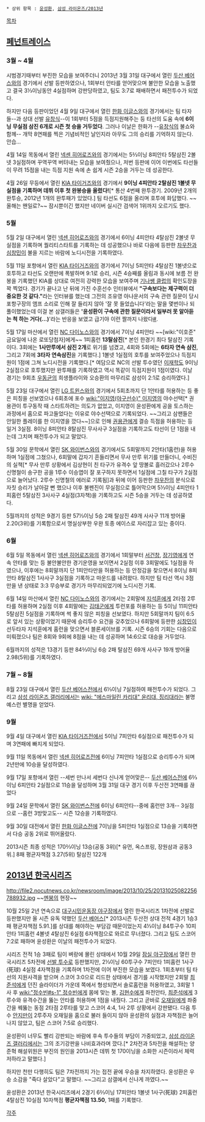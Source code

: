  * 상위 항목 : [[윤성환]], [[삼성 라이온즈/2013년]]

[[목차]]
== [[페넌트레이스]] ==
=== 3월 ~ 4월 ===
시범경기때부터 부진한 모습을 보여주더니 2013년 3월 31일 대구에서 열린 [[두산 베어스]]와의 경기에서 선발 등판하였으나, 1회부터 안타를 얻어맞으며 불안한 모습을 노출했고 결국 3⅓이닝동안 4실점하며 강판당하였고, 팀도 3:7로 패배하면서 패전투수가 되었다. 

하지만 다음 등판이었던 4월 9일 대구에서 열린 [[한화 이글스]]와의 경기에서는 팀 타자들--과 상대 선발 [[유창식]]--이 1회부터 5점을 득점지원해주는 등 타선의 도움 속에 '''6이닝 무실점 삼진 6개로 시즌 첫 승을 거두었다'''. 그러나 이날은 한화가 --[[유창식]]의 불쇼와 함께-- 개막 8연패를 찍은 기념비적인 날인지라 아무도 그의 승리를 기억하지 않는다. 안습... 

4월 14일 목동에서 열린 [[넥센 히어로즈]]와의 경기에서는 5⅔이닝 8피안타 5탈삼진 2볼넷 3실점하며 꾸역꾸역 버텨내는 모습을 보여줬으나, 저번 등판에 이어 이번에도 타선들이 무려 15점을 내는 득점 지원 속에 손 쉽게 시즌 2승을 거두는 데 성공한다. 

4월 26일 무등에서 열린 [[KIA 타이거즈]]와의 경기에서 '''9이닝 4피안타 2탈삼진 1볼넷 무실점을 기록하며 데뷔 이후 첫 완봉승을 올렸다!'''[* 통산 4번째 완투경기. 2009년 2개의 완투승, 2012년 1개의 완투패가 있었다.]  팀 타선도 6점을 올리며 호투에 화답했다. ~~올해는 왠일로?~~ 잠시뿐이긴 했지만 네이버 실시간 검색어 1위까지 오르기도 했다.

=== 5월 ===
5월 2일 대구에서 열린 [[넥센 히어로즈]]와의 경기에서 6이닝 4피안타 4탈삼진 2볼넷 무실점을 기록하며 퀄리티스타트를 기록하는 데 성공했으나 바로 다음에 등판한 [[차우찬]]과 [[심창민]]이 불을 지르는 바람에 노디시전을 기록하였다. 

5월 11일 포항에서 열린 [[KIA 타이거즈]]와의 경기에서 7이닝 5피안타 4탈삼진 1볼넷으로 호투하고 타선도 오랜만에 폭발하며 9:1로 승리, 시즌 4승째를 올림과 동시에 보름 전 완봉을 기록했던 KIA를 상대로 여전히 강력한 모습을 보여주며 [[기나쌩 클럽]]의 확인도장을 꽉 찍었다. 경기가 끝나고 난 뒤에 가진 수훈선수 인터뷰에서 '''"구속보다는 제구력이 더 중요한 것 같다."'''라는 인터뷰를 했는데 그전의 조유영 아나운서의 구속 관련 질문이 당시 포항구장의 앰프 소리로 인해 잘 들리지 않아 '잘 못 들었습니다'라는 말을 몇번이나 되풀이했었는데 이걸 본 삼갤러들은 ''''윤성환이 구속에 관한 질문이라서 일부러 못 알아듣는 척 하는 거다(...)''''라는 반응을 보였고 급기야 이런 짤까지 나왔다[http://image.dcinside.com/viewimagePop.php?id=samsunglions&no=29bcc427b68777a16fb3dab004c86b6f2fd3b996a0d0b2d14cd0018adc8746eec265a64d273d282602e11acafbf251e05f1c9b30b2357b8a5eb61c60e9afaad1086b1b47b9d4a16fdbfaffe4ce3608d8a09304ebf8&f_no=00a4f72ff7de07f43eee85e543807602c30a58b6b95df3b9f12d #].

{{{#!html
<object width="560" height="315"><param name="movie" value="//www.youtube.com/v/vO673PfQK2U?version=3&amp;hl=ko_KR"></param><param name="allowFullScreen" value="true"></param><param name="allowscriptaccess" value="always"></param><embed src="//www.youtube.com/v/vO673PfQK2U?version=3&amp;hl=ko_KR" type="application/x-shockwave-flash" width="560" height="315" allowscriptaccess="always" allowfullscreen="true"></embed></object>
}}} 

5월 17일 마산에서 열린 [[NC 다이노스]]와의 경기에서 7이닝 4피안타 ~~[wiki:"이호준" 금요일에 나온 로또당첨자]에게~~ 1피홈런 '''13탈삼진'''[* 본인 한경기 최다 탈삼진 기록이다. 3회에는 '''1사만루에서 삼진 2개'''로 위기를 넘겼고, 4회와 5회에는 '''6타자 연속 삼진''', 그리고 7회에 '''3타자 연속삼진'''을 기록했다.] 1볼넷 1실점의 호투를 보여주었으나 득점지원이 1점에 그쳐 노디시전을 기록했다.[* 여담으로 NC의 선발 투수였던 [[이재학]]도 9이닝 2실점으로 호투했지만 완투패를 기록하였고 역시 똑같이 득점지원이 1점이였다. 이날 경기는 9회초 [[우동균]]의 희생플라이와 오승환의 마무리로 삼성이 2:1로 승리하였다.]

5월 23일 대구에서 열린 [[LG 트윈스]]와의 경기에서 5회초까지 단 1안타를 허용하는 등 좋은 피칭을 선보였으나 6회초에 포수 [[wiki:"이지영(야구선수)" 이지영]]의 야수선택[* 권용관이 투구동작 때 스타트하려는 의도가 없었고, 이지영이 윤성환에게 공을 토스하는 과정에서 홈으로 파고들었다는 이유로 야수선택으로 기록되었다. ~~그리고 삼팬들은 안일한 플레이를 한 이지영을 깠다~~]으로 인해 [[권용관]]에게 결승 득점을 허용하는 등 일거 3실점. 8이닝 8피안타 8탈삼진 무사사구 3실점을 기록하고도 타선이 단 1점을 내는데 그치며 패전투수가 되고 말았다. 

5월 30일 문학에서 열린 [[SK 와이번스]]와의 경기에서도 5회말까지 2안타(1홈런)을 허용하며 1실점에 그쳤으나, 6회말에 갑자기 흔들리면서 무사 만루 위기를 만들더니, 수비진의 실책[* 무사 만루 상황에서 김상현이 친 타구가 유격수 앞 땅볼로 흘러갔으나 2루수 신명철이 송구한 공을 1루수 이승엽이 잘 포구하지 못하면서 1실점에 그칠 타구가 2실점으로 늘어났다. 2루수 신명철의 에러로 기록됨]과 뒤에 이어 등판한 [[차우찬]]의 분식으로 자칫 승리가 날아갈 뻔 했으나 이후 불펜진이 무실점으로 틀어막으며 5⅓이닝 4피안타 1피홈런 5탈삼진 3사사구 4실점(3자책)을 기록하고도 시즌 5승을 거두는 데 성공하였다. 

5월까지의 성적은 9경기 등판 57⅓이닝 5승 2패 탈삼진 49개 사사구 11개 방어율 2.20(3위)를 기록함으로서 명실상부한 우완 토종 에이스로 자리잡고 있는 중이다.

=== 6월 ===
6월 5일 목동에서 열린 [[넥센 히어로즈]]와의 경기에서 1회말부터 [[서건창]], [[장민석|장기영]]에게 연속 안타를 맞는 등 불안불안한 경기운영을 보이면서 2실점 이후 3회말에도 1실점을 하였으나, 이후에는 8회말까지 단 1피안타만을 허용하는 등 안정감을 찾으면서 8이닝 8피안타 8탈삼진 1사사구 3실점을 기록하고 마운드를 내려왔다. 하지만 팀 타선 역시 3점만을 낸 상태로 3:3 무승부로 경기가 마무리되었기에 노디시전 기록. 

6월 14일 마산에서 열린 [[NC 다이노스]]와의 경기에서는 2회말에 [[지석훈]]에게 2타점 2루타를 허용하며 2실점 이후 4회말에는 [[김태군]]에게 투런포를 허용하는 등 5이닝 11피안타 5탈삼진 5실점을 기록하며 썩 좋지 않은 피칭을 선보였다. 하지만 5회말까지 팀이 6:5로 앞서 있는 상황이었기 때문에 승리투수 요건을 갖추었으나 6회말에 등판한 [[심창민]]이 선두타자 지석훈에게 홈런을 맞으면서 블론세이브를 기록. 시즌 6승의 기회는 다음으로 미뤄졌으나 팀은 8회와 9회에 8점을 내는 데 성공하며 14:6으로 대승을 거두었다. 

6월까지의 성적은 13경기 등판 84⅔이닝 6승 2패 탈삼진 69개 사사구 19개 방어율 2.98(5위)를 기록하였다.

=== 7월 ~ 8월 ===
8월 23일 대구에서 열린 [[두산 베어스]]전에서 6⅓이닝 7실점하여 패전투수가 되었다. 그리고 [[삼성 라이온즈 갤러리]]에서는 [[wiki: "에스마일린 카리대" 윤리대, 징리대]]라는 불명예스런 별명을 얻었다.

=== 9월 ===
9월 4일 대구에서 열린 [[KIA 타이거즈]]전에서 5이닝 7피안타 6실점으로 패전투수가 되며 3연패에 빠지게 되었다.

9월 11일 목동에서 열린 [[넥센 히어로즈]]전에 6이닝 7피안타 1실점으로 승리투수가 되며 2년만에 10승을 달성하였다.

9월 17일 포항에서 열린 --세번 만나서 세번다 신나게 얻어맞은-- [[두산 베어스]]전에 6⅔이닝 6피안타 2실점으로 11승을 달성하며 3월 31일 대구 경기 이후 두산전 3연패를 끊었다

9월 24일 문학에서 열린 [[SK 와이번스]]전에 6이닝 6피안타--중에 홈런만 3개-- 3실점으로 --홈런 3방맞고도-- 시즌 12승을 기록하였다.

9월 30일 대전에서 열린 [[한화 이글스]]전에 7이닝을 5피안타 1실점으로 13승을 기록하면서 다승 공동 2위로 뛰어올랐다.

2013시즌 최종 성적은 170⅔이닝 13승(공동 3위)[* 유먼, 옥스프링, 장원삼과 공동3위.] 8패 평균자책점 3.27(5위) 탈삼진 122개

== [[2013년 한국시리즈]] ==
http://file2.nocutnews.co.kr/newsroom/image/2013/10/25/20131025082256788932.jpg
~~[[멘붕]]의 현장~~

10월 25일 2년 연속으로 [[대구시민운동장 야구장]]에서 열린 한국시리즈 1차전에 선발로 등판했지만 올 시즌 유독 약했던 [[두산 베어스]][* 2013시즌 두산전 상대 전적 4경기 1승3패 평균자책점 5.91.]를 상대를 해야하는 부담감 때문이었는지 4⅓이닝 84투구수 10피안타 1피홈런 4볼넷 4탈삼진 6실점 6자책점으로 와르르 무너졌다. 그리고 팀도 스코어 7:2로 패하며 윤성환은 이날의 패전투수가 되었다.

시리즈 전적 1승 3패로 팀이 벼랑에 몰린 상태에서 10월 29일 [[잠실 야구장]]에서 열린 한국시리즈 5차전에 [[선발 투수]]로 등판했지만, 2⅓이닝 60투구수 7피안타 1피홈런 1사구(死球) 4실점 4자책점을 기록하며 1차전에 이어 부진한 모습을 보였다.
1회초부터 팀 타선의 지원사격을 받으며 스코어 3:0으로 리드한 상태에서 경기를 시작했지만 2회말 [[최준석]]에게 던진 슬라이더가 가운데 쪽에서 형성되면서 솔로홈런을 허용하였고, 3회말 1사 후 [[wiki:"정수빈#s-1" 정수빈]]에게 몸에 맞는 볼, [[김현수]]에게 좌전안타, [[최준석]]에게 3루수와 유격수간을 뚫는 안타를 허용하며 1점을 내줬다. 그리고 곧바로 [[오재일]]에게 좌중간을 꿰뚫는 동점 2타점 2루타를 맞고 스코어 4:4, 1사 2루 상황에서 강판됐다.
다음 투수 [[안지만]]이 2루주자 오재일을 홈으로 불러 들이지 않아 윤성환의 실점과 자책점은 늘어나지 않았고, 팀은 스코어 7:5로 승리했다. 

윤성환이 너무도 빨리 강판되는 바람에 후속 투수들의 부담이 가중되었고, [[삼성 라이온즈 갤러리]]에서는 그의 조기강판을 나비효과라며 깠다.[* 2차전과 5차전을 해설하는 양준혁 해설위원은 부진의 원인을 2013시즌 데뷔 첫 170이닝을 소화한 시즌이라서 체력저하라고 말했다.]

하지만 천만 다행히도 팀은 7차전까지 가는 접전 끝에 우승을 차지하였다. 윤성환은 우승 소감을 "죽다 살았다"고 말했다. ~~그리고 삼갤에서 신나게 까였다.~~

윤성환은 2013년 한국시리즈에서 2경기 6⅔이닝 17피안타 1볼넷 1사구(死球) 2피홈런 4탈삼진 10실점 10자책점 '''평균자책점 13.50''', 1패를 기록했다.

[[각주]]
